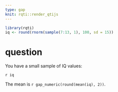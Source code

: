 ---
type: gap
knit: rqti::render_qtijs
---

```{r echo=F}
library(rqti)
iq <- round(rnorm(sample(7:13, 1), 100, sd = 15))
```

# question

You have a small sample of IQ values:

`r iq`

The mean is `r gap_numeric(round(mean(iq), 2))`.
